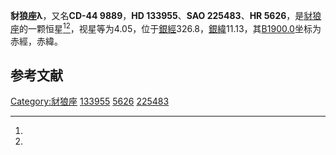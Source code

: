 {{Starbox begin
| name = 豺狼座λ
}}
{{Starbox observe
| epoch = [[J2000.0|J2000.0]]
| constell = [[豺狼座|豺狼座]]<ref name=SIMBAD>{{cite web
 | url=http://simbad.u-strasbg.fr/simbad/sim-id?Ident=HR+5626
 | title =Pulsating variable Star
 | publisher=Centre de Données astronomiques de Strasbourg
 | work=SIMBAD
 | accessdate=2012-07-13}}</ref><ref name=DATA>{{cite web
 | url=http://vizier.u-strasbg.fr/viz-bin/VizieR-5?-out.add=.&-source=5050&-corr=PK=HR&-out.max=9999&HR=5626
 | title=VizieR Detailed Page
 | accessdate=2012-07-13
 | archive-date=2016-03-04
 | archive-url=https://web.archive.org/web/20160304234747/http://vizier.u-strasbg.fr/viz-bin/VizieR-5?-out.add=.&-source=5050&-corr=PK=HR&-out.max=9999&HR=5626
 | dead-url=no
 }}</ref>
| 星官 = 
| ra = {{RA|15|8|50.6}}<ref name=SIMBAD /><ref name=DATA />
| dec = {{DEC|-45|16|47}}<ref name=SIMBAD /><ref name=DATA />
| appmag_v = 4.05<ref name=SIMBAD /><ref name=DATA />
}}
{{Starbox character
| class = B3V<ref name=SIMBAD /><ref name=DATA />
| b-v = -0.18<ref name=SIMBAD /><ref name=DATA />
| u-b = -0.68<ref name=SIMBAD /><ref name=DATA />
| r-i = -0.15<ref name=SIMBAD /><ref name=DATA />
| variable = 
}}
{{Starbox astrometry
| radial_v = -0.68
| prop_mo_ra = 10
| parallax = 0.012
| p_error =
}}
{{Starbox catalog
| names =CD-44 9889，[[SAO星表|SAO]] 225483，[[HD星表|HD]] 133955，[[HR星表|HR]] 5626}}
{{Starbox reference |Simbad=HR+5626}}
{{Starbox end}}

'''豺狼座λ'''，又名'''CD-44 9889'''，'''HD 133955'''、'''SAO 225483'''、'''HR 5626'''，是[[豺狼座|豺狼座]]的一颗恒星<ref name=SIMBAD /><ref name=DATA />，视星等为4.05，位于[[銀道座標系|銀經]]326.8，[[銀道座標系|銀緯]]11.13，其[[B1900.0|B1900.0]]坐标为赤經{{RA|15|2|6.3}}，赤緯{{DEC|-44|11.13|42}}。

== 参考文献 ==
{{reflist}}

{{star-stub}}

{{豺狼座恒星}}
{{星官|骑官|10|0}}
[[Category:豺狼座|Category:豺狼座]]
[[Category:HD和HDE天體|133955]]
[[Category:HR天體|5626]]
[[Category:SAO天體|225483]]